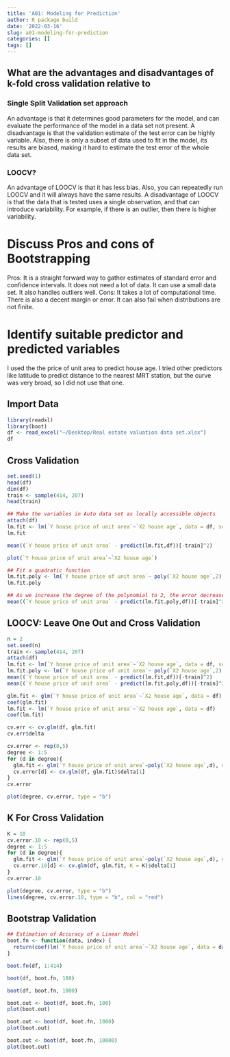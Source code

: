 ```yaml
---
title: 'A01: Modeling for Prediction'
author: R package build
date: '2022-03-16'
slug: a01-modeling-for-prediction
categories: []
tags: []
---
```

## What are the advantages and disadvantages of k-fold cross validation relative to 

### Single Split Validation set approach 
An advantage is that it determines good parameters for the model, and can evaluate the performance of the model in a data set not present. A disadvantage is that the validation estimate of the test error can be highly variable. Also, there is only a subset of data used to fit in the model, its results are biased, making it hard to estimate the test error of the whole data set. 

### LOOCV?
An advantage of LOOCV is that it has less bias. Also, you can repeatedly run LOOCV and it will always have the same results. A disadvantage of LOOCV is that the data that is tested uses a single observation, and that can introduce variability. For example, if there is an outlier, then there is higher variability. 

# Discuss Pros and cons of Bootstrapping 
Pros: It is a straight forward way to gather estimates of standard error and confidence intervals. It does not need a lot of data. It can use a small data set. It also handles outliers well. 
Cons: It takes a lot of computational time. There is also a decent margin or error. It can also fail when distributions are not finite.

# Identify suitable predictor and predicted variables
I used the the price of unit area to predict house age. I tried other predictors like latitude to predict distance to the nearest MRT station, but the curve was very broad, so I did not use that one. 

## Import Data
```r
library(readxl)
library(boot)
df <- read_excel("~/Desktop/Real estate valuation data set.xlsx")
df
```

## Cross Validation
```r
set.seed(1)
head(df)
dim(df)
train <- sample(414, 207)
head(train)
```

```r
## Make the variables in Auto data set as locally accessible objects
attach(df)
lm.fit <- lm(`Y house price of unit area`~`X2 house age`, data = df, subset = train)
lm.fit
```

```r
mean((`Y house price of unit area` - predict(lm.fit,df))[-train]^2)
```

```r
plot(`Y house price of unit area`~`X2 house age`)
```
```r
## Fit a quadratic function
lm.fit.poly <- lm(`Y house price of unit area`~ poly(`X2 house age`,2), data = df, subset = train)
lm.fit.poly
```
```r
## As we increase the degree of the polynomial to 2, the error decreases
mean((`Y house price of unit area` - predict(lm.fit.poly,df))[-train]^2)
```

## LOOCV: Leave One Out and Cross Validation
```r
n = 2
set.seed(n)
train <- sample(414, 207)
attach(df)
lm.fit <- lm(`Y house price of unit area`~`X2 house age`, data = df, subset = train)
lm.fit.poly <- lm(`Y house price of unit area`~ poly(`X2 house age`,2), data = df, subset = train)
mean((`Y house price of unit area` - predict(lm.fit,df))[-train]^2)
mean((`Y house price of unit area` - predict(lm.fit.poly,df))[-train]^2)
```


```r
glm.fit <- glm(`Y house price of unit area`~`X2 house age`, data = df)
coef(glm.fit)
lm.fit <- lm(`Y house price of unit area`~`X2 house age`, data = df)
coef(lm.fit)
```
```r
cv.err <- cv.glm(df, glm.fit)
cv.err$delta
```
```r
cv.error <- rep(0,5)
degree <- 1:5
for (d in degree){
  glm.fit <- glm(`Y house price of unit area`~poly(`X2 house age`,d), data = df)
  cv.error[d] <- cv.glm(df, glm.fit)$delta[1]
}
cv.error
```
```r
plot(degree, cv.error, type = "b")
```

## K For Cross Validation
```r
K = 10
cv.error.10 <- rep(0,5)
degree <- 1:5
for (d in degree){
  glm.fit <- glm(`Y house price of unit area`~poly(`X2 house age`,d), data = df)
  cv.error.10[d] <- cv.glm(df, glm.fit, K = K)$delta[1]
}
cv.error.10
```
```r
plot(degree, cv.error, type = "b")
lines(degree, cv.error.10, type = "b", col = "red")
```
## Bootstrap Validation
```r
## Estimation of Accuracy of a Linear Model
boot.fn <- function(data, index) {
  return(coef(lm(`Y house price of unit area`~`X2 house age`, data = data, subset = index)))
}
```

```r
boot.fn(df, 1:414)
```

```r
boot(df, boot.fn, 100)
```
```r
boot(df, boot.fn, 1000)
```

```r
boot.out <- boot(df, boot.fn, 100)
plot(boot.out)
```

```r
boot.out <- boot(df, boot.fn, 1000)
plot(boot.out)
```

```r
boot.out <- boot(df, boot.fn, 10000)
plot(boot.out)
```





